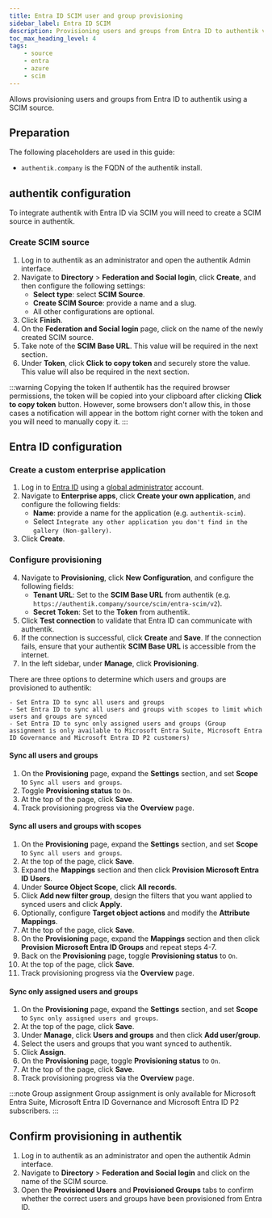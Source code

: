 ```yaml
---
title: Entra ID SCIM user and group provisioning
sidebar_label: Entra ID SCIM
description: Provisioning users and groups from Entra ID to authentik via SCIM protocol
toc_max_heading_level: 4
tags:
    - source
    - entra
    - azure
    - scim
---
```


Allows provisioning users and groups from Entra ID to authentik using a SCIM source.

## Preparation

The following placeholders are used in this guide:

- `authentik.company` is the FQDN of the authentik install.

## authentik configuration

To integrate authentik with Entra ID via SCIM you will need to create a SCIM source in authentik.

### Create SCIM source

1. Log in to authentik as an administrator and open the authentik Admin interface.
2. Navigate to **Directory** > **Federation and Social login**, click **Create**, and then configure the following settings:
    - **Select type**: select **SCIM Source**.
    - **Create SCIM Source**: provide a name and a slug.
    - All other configurations are optional.
3. Click **Finish**.
4. On the **Federation and Social login** page, click on the name of the newly created SCIM source.
5. Take note of the **SCIM Base URL**. This value will be required in the next section.
6. Under **Token**, click **Click to copy token** and securely store the value. This value will also be required in the next section.

:::warning Copying the token
If authentik has the required browser permissions, the token will be copied into your clipboard after clicking **Click to copy token** button. However, some browsers don't allow this, in those cases a notification will appear in the bottom right corner with the token and you will need to manually copy it.
:::

## Entra ID configuration

### Create a custom enterprise application

1. Log in to [Entra ID](https://entra.microsoft.com) using a [global administrator](https://learn.microsoft.com/en-us/entra/identity/role-based-access-control/permissions-reference#global-administrator) account.
2. Navigate to **Enterprise apps**, click **Create your own application**, and configure the following fields:
    - **Name**: provide a name for the application (e.g. `authentik-scim`).
    - Select `Integrate any other application you don't find in the gallery (Non-gallery)`.
3. Click **Create**.

### Configure provisioning

4. Navigate to **Provisioning**, click **New Configuration**, and configure the following fields:
    - **Tenant URL**: Set to the **SCIM Base URL** from authentik (e.g. `https://authentik.company/source/scim/entra-scim/v2`).
    - **Secret Token**: Set to the **Token** from authentik.
5. Click **Test connection** to validate that Entra ID can communicate with authentik.
6. If the connection is successful, click **Create** and **Save**. If the connection fails, ensure that your authentik **SCIM Base URL** is accessible from the internet.
7. In the left sidebar, under **Manage**, click **Provisioning**.

There are three options to determine which users and groups are provisioned to authentik:

    - Set Entra ID to sync all users and groups
    - Set Entra ID to sync all users and groups with scopes to limit which users and groups are synced
    - Set Entra ID to sync only assigned users and groups (Group assignment is only available to Microsoft Entra Suite, Microsoft Entra ID Governance and Microsoft Entra ID P2 customers)

#### Sync all users and groups

1. On the **Provisioning** page, expand the **Settings** section, and set **Scope** to `Sync all users and groups`.
2. Toggle **Provisioning status** to `On`.
3. At the top of the page, click **Save**.
4. Track provisioning progress via the **Overview** page.

#### Sync all users and groups with scopes

1. On the **Provisioning** page, expand the **Settings** section, and set **Scope** to `Sync all users and groups`.
2. At the top of the page, click **Save**.
3. Expand the **Mappings** section and then click **Provision Microsoft Entra ID Users**.
4. Under **Source Object Scope**, click **All records**.
5. Click **Add new filter group**, design the filters that you want applied to synced users and click **Apply**.
6. Optionally, configure **Target object actions** and modify the **Attribute Mappings**.
7. At the top of the page, click **Save**.
8. On the **Provisioning** page, expand the **Mappings** section and then click **Provision Microsoft Entra ID Groups** and repeat steps 4-7.
9. Back on the **Provisioning** page, toggle **Provisioning status** to `On`.
10. At the top of the page, click **Save**.
11. Track provisioning progress via the **Overview** page.

#### Sync only assigned users and groups

1. On the **Provisioning** page, expand the **Settings** section, and set **Scope** to `Sync only assigned users and groups`.
2. At the top of the page, click **Save**.
3. Under **Manage**, click **Users and groups** and then click **Add user/group**.
4. Select the users and groups that you want synced to authentik.
5. Click **Assign**.
6. On the **Provisioning** page, toggle **Provisioning status** to `On`.
7. At the top of the page, click **Save**.
8. Track provisioning progress via the **Overview** page.

:::note Group assignment
Group assignment is only available for Microsoft Entra Suite, Microsoft Entra ID Governance and Microsoft Entra ID P2 subscribers.
:::

## Confirm provisioning in authentik

1. Log in to authentik as an administrator and open the authentik Admin interface.
2. Navigate to **Directory** > **Federation and Social login** and click on the name of the SCIM source.
3. Open the **Provisioned Users** and **Provisioned Groups** tabs to confirm whether the correct users and groups have been provisioned from Entra ID.
